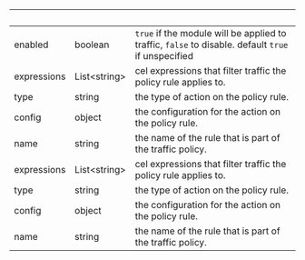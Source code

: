 | &nbsp; | &nbsp; | &nbsp; |
|---|---|---|
| enabled | boolean | `true` if the module will be applied to traffic, `false` to disable. default `true` if unspecified |
| expressions | List&lt;string&gt; | cel expressions that filter traffic the policy rule applies to. |
| type | string | the type of action on the policy rule. |
| config | object | the configuration for the action on the policy rule. |
| name | string | the name of the rule that is part of the traffic policy. |
| expressions | List&lt;string&gt; | cel expressions that filter traffic the policy rule applies to. |
| type | string | the type of action on the policy rule. |
| config | object | the configuration for the action on the policy rule. |
| name | string | the name of the rule that is part of the traffic policy. |